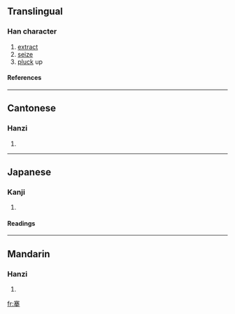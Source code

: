 ==Translingual==

===Han character===
{{Han char|rn=64|rad=手|as=10|sn=14|four=3050<sub>2</sub>|canj=十廿金手 (JTCQ)}}
# [[extract]]
# [[seize]]
# [[pluck]] up

====References====
{{Han ref|kx=0448.150|dkj=12519|dj=0799.070|hdz=31928.030|uh=6434|ud=25652|bh=BA53|bd=47699}}

----
==Cantonese==

===Hanzi===
{{yue-hanzi|jyut=|y=hin1}}
# {{defn|Cantonese}}

----
==Japanese==

===Kanji===
{{ja-kanji|grade=|rs=手10}}
# {{defn|Japanese}} 

====Readings====
{{ja-readings|on=[[けん]] (ken)|kun=[[とる]] (toru), [[ぬく]] (nuku)}}

----
==Mandarin==

===Hanzi===
{{cmn-hanzi|pin=[[chēng]] (cheng1), *qiān (qian1), [[qiāng]] (qiang1)|wg=ch'eng<sup>1</sup>, ch'ien<sup>1</sup>, ch'iang<sup>1</sup>}}
# {{defn|Mandarin}}

[[fr:搴]]